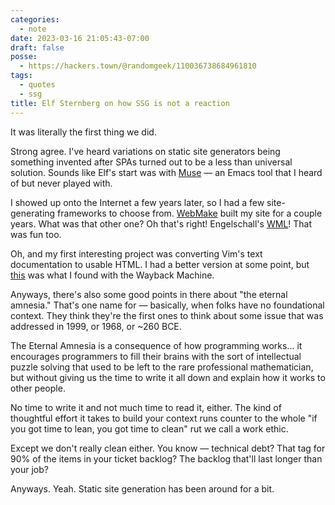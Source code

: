 ```yaml
---
categories:
  - note
date: 2023-03-16 21:05:43-07:00
draft: false
posse:
  - https://hackers.town/@randomgeek/110036738684961810
tags:
  - quotes
  - ssg
title: Elf Sternberg on how SSG is not a reaction
---
```


<Quote
  cite="https://elfsternberg.com/blog/static-site-generation/"
  from="Elf Sternberg"
  title="Static site generation is not a 'reaction' to client-site rendering">
It was literally the first thing we did.
</Quote>

Strong agree.
I've heard variations on static site generators being something invented after SPAs turned out to be a less than universal solution.
Sounds like Elf's start was with [Muse][emacs-muse] — an Emacs tool that I heard of but never played with.

[emacs-muse]: https://www.gnu.org/software/emacs-muse/index.html

I showed up onto the Internet a few years later, so I had a few site-generating frameworks to choose from.
[WebMake](http://webmake.taint.org) built my site for a couple years.
What was that other one?
Oh that's right!
Engelschall's [WML](https://thewml.github.io/about/)!
That was fun too.

Oh, and my first interesting project was converting Vim's text documentation to usable HTML.
I had a better version at some point, but [this][my-vim-docs] was what I found with the Wayback Machine.

[my-vim-docs]: https://web.archive.org/web/20020422015833/http://www.coolnamehere.com/vim/vimdoc/help.html

Anyways, there's also some good points in there about "the eternal amnesia."
That's one name for — basically, when folks have no foundational context.
They think they're the first ones to think about some issue that was addressed in 1999, or 1968, or ~260 BCE.

<Quote>
The Eternal Amnesia is a consequence of how programming works... it encourages programmers to fill their brains with the sort of intellectual puzzle solving that used to be left to the rare professional mathematician, but without giving us the time to write it all down and explain how it works to other people.
</Quote>

No time to write it and not much time to read it, either.
The kind of thoughtful effort it takes to build your context runs counter to the whole "if you got time to lean, you got time to clean" rut we call a work ethic.

Except we don't really clean either.
You know — technical debt?
That tag for 90% of the items in your ticket backlog?
The backlog that'll last longer than your job?

Anyways.
Yeah.
Static site generation has been around for a bit.
